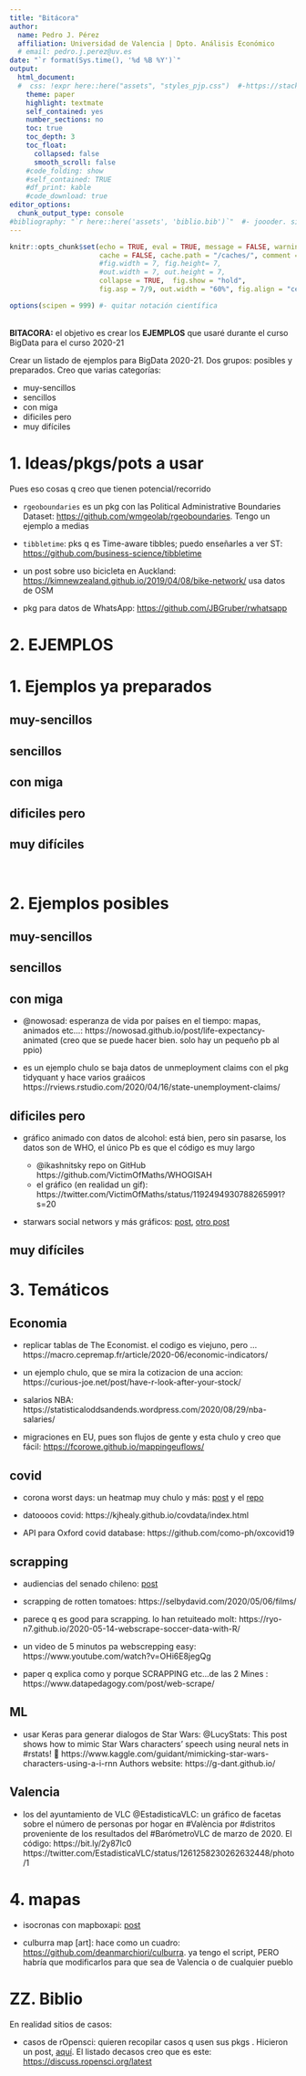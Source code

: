 ```yaml
---
title: "Bitácora"
author:
  name: Pedro J. Pérez
  affiliation: Universidad de Valencia | Dpto. Análisis Económico
  # email: pedro.j.perez@uv.es
date: "`r format(Sys.time(), '%d %B %Y')`"
output:
  html_document:
  #  css: !expr here::here("assets", "styles_pjp.css")  #-https://stackoverflow.com/questions/56681879/how-to-use-here-for-paths-to-css-before-body-and-after-bod
    theme: paper
    highlight: textmate 
    self_contained: yes
    number_sections: no
    toc: true
    toc_depth: 3 
    toc_float: 
      collapsed: false
      smooth_scroll: false
    #code_folding: show
    #self_contained: TRUE
    #df_print: kable
    #code_download: true
editor_options: 
  chunk_output_type: console
#bibliography: "`r here::here('assets', 'biblio.bib')`"  #- joooder. single quotes https://community.rstudio.com/t/use-here-here-function-in-yaml-option/18667/9
---
```



```r
knitr::opts_chunk$set(echo = TRUE, eval = TRUE, message = FALSE, warning = FALSE, include = TRUE,
                      cache = FALSE, cache.path = "/caches/", comment = "#>",
                      #fig.width = 7, fig.height= 7,   
                      #out.width = 7, out.height = 7,
                      collapse = TRUE,  fig.show = "hold",
                      fig.asp = 7/9, out.width = "60%", fig.align = "center")
```

```r
options(scipen = 999) #- quitar notación científica
```


<div class = "blue">
<br> **BITACORA:** el objetivo es crear los **EJEMPLOS** que usaré durante el curso BigData para el curso 2020-21 <br>
</div>




Crear un listado de ejemplos para BigData 2020-21. Dos grupos: posibles y preparados. Creo que varias categorías:

  - muy-sencillos  
  - sencillos  
  - con miga  
  - dificiles pero  
  - muy difíciles  





# 1. Ideas/pkgs/pots a usar

Pues eso cosas q creo que tienen potencial/recorrido

- `rgeoboundaries` es un pkg con las Political Administrative Boundaries Dataset: <https://github.com/wmgeolab/rgeoboundaries>. Tengo un ejemplo a medias

- `tibbletime `: pks q es Time-aware tibbles; puedo enseñarles a ver ST: <https://github.com/business-science/tibbletime>

- un post sobre uso bicicleta en Auckland: <https://kimnewzealand.github.io/2019/04/08/bike-network/>   usa datos de OSM

- pkg para datos de WhatsApp: <https://github.com/JBGruber/rwhatsapp>


# 2. EJEMPLOS

# 1. Ejemplos ya preparados

## muy-sencillos  

## sencillos  

## con miga  

## dificiles pero 

## muy difíciles  


<br>

# 2. Ejemplos posibles


## muy-sencillos  

## sencillos  

## con miga  

- \@nowosad: esperanza de vida por países en el tiempo: mapas, animados etc...: https://nowosad.github.io/post/life-expectancy-animated   (creo que se puede hacer bien. solo hay un pequeño pb al ppio)

- es un ejemplo chulo se baja datos de unmeployment claims con el pkg tidyquant y hace varios graáicos https://rviews.rstudio.com/2020/04/16/state-unemployment-claims/

## dificiles pero


- gráfico animado con datos de alcohol: está bien, pero sin pasarse, los datos son de WHO, el único Pb es que el código es muy largo 

  - \@ikashnitsky repo on GitHub https://github.com/VictimOfMaths/WHOGISAH  
  - el gráfico (en realidad un gif):  https://twitter.com/VictimOfMaths/status/1192494930788265991?s=20


- starwars social networs y más gráficos: [post](http://evelinag.com/blog/2015/12-15-star-wars-social-network/), [otro post](http://evelinag.com/blog/2016/01-25-social-network-force-awakens/index.html)



## muy difíciles  


# 3. Temáticos


## Economia

- replicar tablas de The Economist. el codigo es viejuno, pero ... https://macro.cepremap.fr/article/2020-06/economic-indicators/


- un ejemplo chulo, que se mira la cotizacion de una accion: https://curious-joe.net/post/have-r-look-after-your-stock/
- salarios NBA: https://statisticaloddsandends.wordpress.com/2020/08/29/nba-salaries/


- migraciones en EU, pues son flujos de gente y esta chulo y creo que fácil: <https://fcorowe.github.io/mappingeuflows/>


## covid

- corona worst days: un heatmap muy chulo y más: [post](https://cedricscherer.netlify.app/2020/03/31/corona-covid-19-death-tolls-worst-day-so-far/) y el [repo](https://github.com/Z3tt/Corona-Worst-Days)

- datoooos covid: https://kjhealy.github.io/covdata/index.html

- API para Oxford covid database: https://github.com/como-ph/oxcovid19


## scrapping

- audiencias del senado chileno: [post](https://rivaquiroga.cl/posts/2020/05/scraping-audiencias-senado-parte-1/)

- scrapping de rotten tomatoes: https://selbydavid.com/2020/05/06/films/

- parece q es good para scrapping. lo han retuiteado molt: https://ryo-n7.github.io/2020-05-14-webscrape-soccer-data-with-R/

- un video de 5 minutos pa webscrepping easy: https://www.youtube.com/watch?v=OHi6E8jegQg

- paper q explica como y porque SCRAPPING etc...de las 2 Mines : https://www.datapedagogy.com/post/web-scrape/


## ML


- usar Keras para generar dialogos de Star Wars: \@LucyStats: This post shows how to mimic Star Wars characters' speech using neural nets in #rstats!
🔗 https://www.kaggle.com/guidant/mimicking-star-wars-characters-using-a-i-rnn  Authors website: https://g-dant.github.io/



## Valencia


- los del ayuntamiento de VLC \@EstadisticaVLC: un gráfico de facetas sobre el número de personas por hogar en #València por #distritos proveniente de los resultados del #BarómetroVLC de marzo de 2020.
El código:     https://bit.ly/2y87lc0 https://twitter.com/EstadisticaVLC/status/1261258230262632448/photo/1

# 4. mapas

- isocronas con mapboxapi: [post](https://walker-data.com/mapboxapi/)

- culburra map [art]: hace como un cuadro: <https://github.com/deanmarchiori/culburra>. ya tengo el script, PERO habría que modificarlos para que sea de Valencia o de cualquier pueblo





# ZZ. Biblio

En realidad sitios de casos:

- casos de rOpensci: quieren recopilar casos q usen sus pkgs . Hicieron un post, [aquí](https://ropensci.org/blog/2019/10/15/use-cases/). El listado decasos creo que es este: <https://discuss.ropensci.org/latest>



